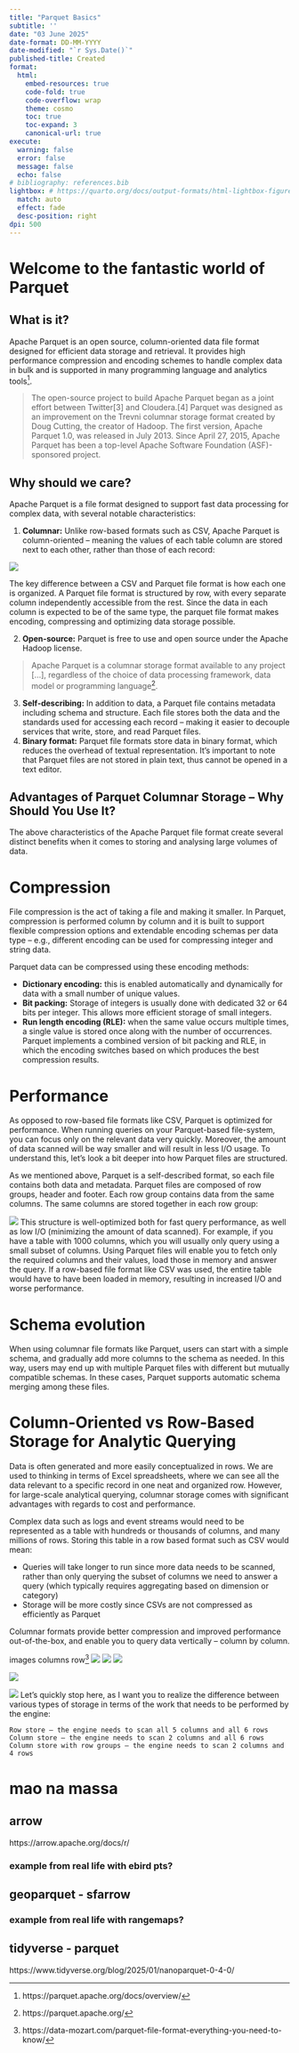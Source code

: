 ```yaml
---
title: "Parquet Basics"
subtitle: ''
date: "03 June 2025"
date-format: DD-MM-YYYY
date-modified: "`r Sys.Date()`"
published-title: Created
format:
  html:
    embed-resources: true
    code-fold: true
    code-overflow: wrap
    theme: cosmo
    toc: true
    toc-expand: 3
    canonical-url: true
execute: 
  warning: false
  error: false
  message: false
  echo: false
# bibliography: references.bib
lightbox: # https://quarto.org/docs/output-formats/html-lightbox-figures.html
  match: auto
  effect: fade
  desc-position: right
dpi: 500
---
```


# Welcome to the fantastic world of Parquet

## What is it?

Apache Parquet is an open source, column-oriented data file format designed for efficient data storage and retrieval. It provides high performance compression and encoding schemes to handle complex data in bulk and is supported in many programming language and analytics tools^[https://parquet.apache.org/docs/overview/].

> The open-source project to build Apache Parquet began as a joint effort between Twitter[3] and Cloudera.[4] Parquet was designed as an improvement on the Trevni columnar storage format created by Doug Cutting, the creator of Hadoop. The first version, Apache Parquet 1.0, was released in July 2013. Since April 27, 2015, Apache Parquet has been a top-level Apache Software Foundation (ASF)-sponsored project.

## Why should we care?

Apache Parquet is a file format designed to support fast data processing for complex data, with several notable characteristics:

1. **Columnar:** Unlike row-based formats such as CSV, Apache Parquet is column-oriented – meaning the values of each table column are stored next to each other, rather than those of each record:

![](https://www.upsolver.com/wp-content/uploads/2020/05/Screen-Shot-2020-05-26-at-17.52.58.png)

The key difference between a CSV and Parquet file format is how each one is organized. A Parquet file format is structured by row, with every separate column independently accessible from the rest. Since the data in each column is expected to be of the same type, the parquet file format makes encoding, compressing and optimizing data storage possible.

2. **Open-source:** Parquet is free to use and open source under the Apache Hadoop license. 

> Apache Parquet is a columnar storage format available to any project […], regardless of the choice of data processing framework, data model or programming language^[https://parquet.apache.org/].

3. **Self-describing:** In addition to data, a Parquet file contains metadata including schema and structure. Each file stores both the data and the standards used for accessing each record – making it easier to decouple services that write, store, and read Parquet files.
4. **Binary format:** Parquet file formats store data in binary format, which reduces the overhead of textual representation. It's important to note that Parquet files are not stored in plain text, thus cannot be opened in a text editor.

## Advantages of Parquet Columnar Storage – Why Should You Use It?

The above characteristics of the Apache Parquet file format create several distinct benefits when it comes to storing and analysing large volumes of data. 

::: {.panel-tabset}

# Compression

File compression is the act of taking a file and making it smaller. In Parquet, compression is performed column by column and it is built to support flexible compression options and extendable encoding schemas per data type – e.g., different encoding can be used for compressing integer and string data.

Parquet data can be compressed using these encoding methods:

* **Dictionary encoding:** this is enabled automatically and dynamically for data with a small number of unique values.
* **Bit packing:** Storage of integers is usually done with dedicated 32 or 64 bits per integer. This allows more efficient storage of small integers.
* **Run length encoding (RLE):** when the same value occurs multiple times, a single value is stored once along with the number of occurrences. Parquet implements a combined version of bit packing and RLE, in which the encoding switches based on which produces the best compression results.

<!--     Data compression -->

<!-- Parquet file formats support various compression algorithms, such as Snappy, Gzip, and LZ4, resulting in smaller file sizes, compared to uncompressed formats like CSV. You can expect a size reduction of nearly 75% for your data in Parquet files from other formats. -->

<!--     Embedded metadata -->

<!-- Parquet file formats include metadata that provide information about the schema, compression settings, number of values, location of columns, minimum value, maximum value, number of row groups and type of encoding.  -->

<!-- Embedded metadata helps in efficiently reading and processing the data. Any program that's used to read the data can also access the metadata to determine what type of data is expected to be found in a given column. -->

# Performance

As opposed to row-based file formats like CSV, Parquet is optimized for performance. When running queries on your Parquet-based file-system, you can focus only on the relevant data very quickly. Moreover, the amount of data scanned will be way smaller and will result in less I/O usage. To understand this, let's look a bit deeper into how Parquet files are structured.

As we mentioned above, Parquet is a self-described format, so each file contains both data and metadata. Parquet files are composed of row groups, header and footer. Each row group contains data from the same columns. The same columns are stored together in each row group:

![](https://www.upsolver.com/wp-content/uploads/2020/05/Screen-Shot-2020-05-26-at-17.53.13.png)
This structure is well-optimized both for fast query performance, as well as low I/O (minimizing the amount of data scanned). For example, if you have a table with 1000 columns, which you will usually only query using a small subset of columns. Using Parquet files will enable you to fetch only the required columns and their values, load those in memory and answer the query. If a row-based file format like CSV was used, the entire table would have to have been loaded in memory, resulting in increased I/O and worse performance.

<!--     Splittable and parallel processing -->

<!-- Parquet file formats are designed to be splittable, meaning they can be divided into smaller chunks for parallel processing in distributed computing frameworks like Apache Hadoop and Apache Spark. -->
<!-- Parquet file format vs CSV -->

<!-- While CSV is widely used in major organizations, CSV and Parquet file formats are suitable for different use cases. Let's look at the differences between these two specific formats in order to help you choose a data storage format. -->

<!--     Storage efficiency -->

<!-- Parquet file format is a columnar storage format, which means that data for each column is stored together. The storage mechanism enables better compression and typically results in smaller file sizes compared to row-based formats. -->

<!-- CSV is a row-based format, where each row is represented as a separate line in the file. The format does not offer compression, often resulting in larger file sizes. -->

<!--     Query performance -->

<!-- CSVs need you to read the entire file to query just one column, which is highly inefficient. -->

<!-- On the other hand, Parquet's columnar storage and efficient compression makes it well-suited for analytical queries that only need to access specific columns. This compression leads to faster query performance when dealing with large datasets. A  recent [survey by Green Shield Canada](https://posit.co/blog/speed-up-data-analytics-with-parquet-files/){target="_blank"} found that with the parquet file format, they were able to process and query data 1,500 times faster than with CSVs.  -->

# Schema evolution

When using columnar file formats like Parquet, users can start with a simple schema, and gradually add more columns to the schema as needed. In this way, users may end up with multiple Parquet files with different but mutually compatible schemas. In these cases, Parquet supports automatic schema merging among these files.

<!--     Schema evolution -->

<!-- Parquet file format supports schema evolution by default, since it's designed with the dynamic nature of computer systems in mind. The format allows you to add new columns of data without having to worry about your existing dataset.  -->

<!-- CSV files on the other hand, do not inherently support schema evolution, which can be a limitation if your data schema changes frequently. -->

:::

# Column-Oriented vs Row-Based Storage for Analytic Querying

Data is often generated and more easily conceptualized in rows. We are used to thinking in terms of Excel spreadsheets, where we can see all the data relevant to a specific record in one neat and organized row. However, for large-scale analytical querying, columnar storage comes with significant advantages with regards to cost and performance.

Complex data such as logs and event streams would need to be represented as a table with hundreds or thousands of columns, and many millions of rows. Storing this table in a row based format such as CSV would mean:

* Queries will take longer to run since more data needs to be scanned, rather than only querying the subset of columns we need to answer a query (which typically requires aggregating based on dimension or category)
* Storage will be more costly since CSVs are not compressed as efficiently as Parquet

Columnar formats provide better compression and improved performance out-of-the-box, and enable you to query data vertically – column by column. <!-- https://www.upsolver.com/blog/apache-parquet-why-use -->

images columns row^[https://data-mozart.com/parquet-file-format-everything-you-need-to-know/]
![](https://data-mozart.com/wp-content/uploads/2023/04/Row-store.png)
![](https://data-mozart.com/wp-content/uploads/2023/04/Row-based-scan.png)
![](https://data-mozart.com/wp-content/uploads/2023/04/Column-store.png)

![](https://data-mozart.com/wp-content/uploads/2023/04/Row-groups.png)

![](https://data-mozart.com/wp-content/uploads/2023/04/Scan-eliminate.png)
Let’s quickly stop here, as I want you to realize the difference between various types of storage in terms of the work that needs to be performed by the engine:

    Row store – the engine needs to scan all 5 columns and all 6 rows
    Column store – the engine needs to scan 2 columns and all 6 rows
    Column store with row groups – the engine needs to scan 2 columns and 4 rows



# mao na massa

## arrow

https://arrow.apache.org/docs/r/

### example from real life with ebird pts?

## geoparquet - sfarrow

### example from real life with rangemaps?

## tidyverse - parquet

https://www.tidyverse.org/blog/2025/01/nanoparquet-0-4-0/















